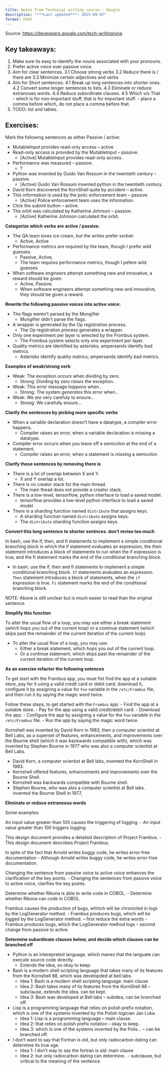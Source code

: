 ```yaml
---
title: Notes from Technical writing course - Google
description: "***Last updated***: 2025-09-07"
format: html
---
```


Source: [https://developers.google.com/tech-writing/one](https://developers.google.com/tech-writing/one)

## Key takeaways:

1. Make sure its easy to identify the nouns associated with your pronouns.
2. Prefer active voice over passive voice.
3. Aim for clear sentences.
    3.1 Choose strong verbs 
    3.2 Reduce there is / there are
    3.3 Minimize certain adjectives and verbs
4. Aim for Short sentences.
    4.1 Break up long sentences into shorter ones.
    4.2 Convert some longer sentences to lists.
    4.3 Eliminate or reduce extranoues words.
    4.4 Reduce subordinate clauses.
    4.5 Which v/s That 
        - which is for non-important stuff, that is for important stuff.
        - place a comma before which, do not place a comma before that.
5. TODO: list and tables.

## Exercises:

Mark the following sentences as either Passive / active:

- MutableInput provides read-only access -- active
- Read-only access is provided by the MutableInput -- passive.
    - [Active] MutableInput provides read-only access.
- Performance was measured -- passive.
    - ?
- Python was invented by Guido Van Rossum in the twentieth century -- passive.
    - [Active] Guido Van Rossum invented python in the twentieth century.
- David Korn discovered the KornShell quite by accident -- active.
- This information is used by the polic enforcement team -- passive.
    - [Active] Police enforcement team uses the information.
- Click the submit button -- active.
- The orbit was calculated by Katherine Johnson -- passive.
    - [Active] Katherine Johnson calculated the orbit.

**Categorize which verbs are active / passive.**

- The QA team loves ice cream, but the writes prefer sorbet:
    - Active, Active
- Performance metrics are required by the team, though I prefer wild guesses.
    - Passive, Active,
    - The team requires performance metrics, though I pefere wild guesses.
- When software engineers attempt something new and innovative, a reward should be given.
    - Active, Passive.
    - When software engineers attempt something new and innovative, they should be given a reward.

**Rewrite the following passive voices into active voice:**

- The flags weren't parsed by the Mungifier
    - Mungifier didn't parse the flags.
- A wrapper is generated by the Op registration process.
    - The Op registration process generates a wrapper.
- Only one experiment per layer is selected by the Frombus system.
    - The Frombus system selects only one experiment per layer.
- Quality metrics are identified by asterisks; ampersands identify bad metrics.
    - Asterisks identify quality matrics; ampersands identify bad metrics.


**Examples of weak/strong verb**

- Weak: The exception *occurs* when dividing by zero.
  - Strong: Dividing by zero *raises* the exception.
- Weak: This error message *happens* when..
  - Strong: The system *generates* this error when..
- Weak: We *are* very carefuly to ensure...
  - Strong: We carefully ensure...

**Clarify the sentences by picking more specific verbs**

- When a variable declaration doesn't have a datatype, a compiler error happens.
    - Compiler raises an error, when a variable declaration is missing a datatype.
- Compiler error occurs when you leave off a semicolon at the end of a statement.
    - Compiler raises an error, when a statement is missing a semicolon.

**Clarify these sentences by removing there is**

- There is a lot of overlap between X and Y.
    - X and Y overlap a lot.
- There is no creator stack for the main thread.
    - The main thead does not provide a creator stack.
- There is a low-level, tensorflow, python interface to load a saved model.
    - tensorflow provides a low-level python interface to load a saved model.
- There is a sharding function named `distribute` that assigns keys.
    - A sharding function named `distribute` assigns keys.
    - The `distribute` sharding function assigns keys.

**Convert this long sentence to shorter sentnces. don't revise too much**

In bash, use the if, then, and fi statements to implement a simple conditional
branching block in which the if statement evaluates an expression, the then statement
introduces a block of statements to run when the if expression is true, and the fi
statement marks the end of the conditional branching block.

- In bash, use the if, then and fi statements to implement a simple conditional branching
  block. `If` statements evaluates an expression. `Then` statement introduces a block of 
  statements, when the `if` expression is true. `Fi` statement marks the end of the
  conditional branching block.

NOTE: Above is still unclear but is much easier to read than the original sentence.

**Simplify this function**

To alter the usual flow of a loop, you may use either a break statement (which hops you out of 
the current loop) or a continue statement (which skips past the remainder of the current 
iteration of the current loop).

- To alter the usual flow of a loop, you may use:
   - Either a break statement, which hops you out of the current loop.
   - Or a continue statement, which skips past the remainder of the current iteration of the current loop.


**As an exercise refactor the following setences**

To get start with the Frambus app, you must fist find the app at a suitable store,
pay for it using a valid credit card or debit card, download it, configure it by assigning
a value for `Foo` variable in the `/etc/Frambus` file, and then run it by saying the magic word twice.

Follow these steps, to get started with the `Frambus` app:
- Find the app at a suitable store.
- Pay for the app using a valid credit/debit card.
- Download the app.
- Configure the app by assigning a value for the `Foo` variable in the `/etc/Frambus` file.
- Run the app by saying the magic word twice.


Kornshell was invented by David Korn in 1983, then a computer scientist at Bell
Labs, as a superset of features, enhancements, and improvements over the Bourne shell
(which it was backwards compatible with), which was invented by Stephen Bourne in 1977 who was 
also a computer scientist at Bell Labs.

- David Korn, a computer scientist at Bell labs, invented the KornShell in 1983.
- Kornshell offered features, enhancements and improvements over the Bourne Shell.
- Kornshell was backwards compatible with Bourne shell.
- Stephen Bourne, who was alos a computer scientist at Bell labs. invented the Bourne Shell in 1977,

**Eliminate or reduce extraneous words**

Some examples:

An input value greater than 100 causes the triggering of logging.
- An input value greater than 100 triggers logging.

This design document provides a detailed description of Project Frambus.
- This design document describes Project Frambus.

In spite of the fact that Arnold writes buggy code, he writes error-free documentation
- Although Arnold writes buggy code, he writes error-free documentation.

Changing the sentence from passive voice to active voice enhances the clarification of the key points.
- Changing the sentences from passive voice to active voice, clarifies the key points.

Determine whether Rikona is able to write code in COBOL.
- Determine whether Rikona can code in COBOL.

Frambus causes the production of bugs, whhich will be chronicled in logs by the LogGenerator method.
- Frambus produces bugs, which will be logged by the LogGenerator method. -- first reduce the extra words
- Frambus produces bugs, which the LogGenerator method logs -- second change from passive to active.


**Determine subordinate clauses below, and decide which clauses can be branched off**

- Python is an interepreted language, which manes that the languate can execute source code directly.
    - Extends the idea, so okay to keep.
- Bash is a modern shell scripting language that takes many of its features from the Kornshell 88, which was developded at bell labs.
    - Idea 1: Bash is a modern shell scripting language: main clause
    - Idea 2: Bash takes many of tis features from the KornShell 88 -- subclause, extends the idea. can be kept.    
    - Idea 3: Bash was developed at Bell labs -- subidea, can be branched off.

- Lisp is a programming language that relies on polish prefix notation, which is one of the systems 
  invented by the Polish logician Jan Luka.
    - Idea 1: Lisp is a programming language -- main clause.
    - Idea 2: that relies on polish prefix notation -- okay to keep.
    - Idea 3: which is one of the systems invented by the Polis... -- can be branched off.

- I don't want to say that Fortran is old, but only radiocarbon dating can determine its true age.
    - Idea 1: I don't way to say the fortran is old: main clause
    - Idea 2: but only radiocarbon dating can determine.. - subclause, but critical to the meaning of the sentence.